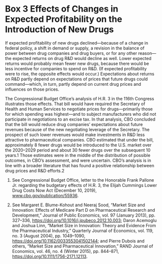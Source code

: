 ---
---
# Box 3 Effects of Changes in Expected Profitability on the Introduction of New Drugs
If expected profitability of new drugs declined—because of a change in federal policy, a shift in demand or supply, a revision in the balance of power between drug companies and drug buyers, or for any other reason—the expected returns on drug R&D would decline as well. Lower expected returns would probably mean fewer new drugs, because there would be less incentive for companies to spend on R&D. (If expected profitability were to rise, the opposite effects would occur.) Expectations about returns on R&D partly depend on expectations of prices that future drugs could command—which, in turn, partly depend on current drug prices and influences on those prices.

The Congressional Budget Office’s analysis of H.R. 3 in the 116th Congress illustrates those effects. That bill would have required the Secretary of Health and Human Services to negotiate prices for drugs—primarily those for which spending was highest—and to subject manufacturers who did not participate in negotiations to an excise tax. In that analysis, CBO concluded that the bill would reduce drug companies’ expectations about future revenues because of the new negotiating leverage of the Secretary. The prospect of such lower revenues would make investments in R&D less attractive to pharmaceutical companies. CBO estimated that under the bill, approximately 8 fewer drugs would be introduced to the U.S. market over the 2020–2029 period and about 30 fewer drugs over the subsequent 10 years.1 Those estimates were in the middle of the distribution of possible outcomes, in CBO’s assessment, and were uncertain. CBO’s analysis is in line with a broader literature that has found a positive relationship between drug prices and R&D efforts.2

1. See Congressional Budget Office, letter to the Honorable Frank Pallone Jr. regarding the budgetary effects of H.R. 3, the Elijah Cummings Lower Drug Costs Now Act (December 10, 2019), www.cbo.gov/publication/55936.

2. See Margaret E. Blume-Kohout and Neeraj Sood, “Market Size and Innovation: Effects of Medicare Part D on Pharmaceutical Research and Development,” Journal of Public Economics, vol. 97 (January 2013), pp. 327–336, https://doi.org/10.1016/j.jpubeco.2012.10.003; Daron Acemoglu and Joshua Linn, “Market Size in Innovation: Theory and Evidence From the Pharmaceutical Industry,” Quarterly Journal of Economics, vol. 119, no. 3 (August 2004), pp. 1049–1090, https://doi.org/10.1162/0033553041502144; and Pierre Dubois and others, “Market Size and Pharmaceutical Innovation,” RAND Journal of Economics, vol. 46, no. 4 (Winter 2015), pp. 844–871, https://doi.org/10.1111/1756-2171.12113.